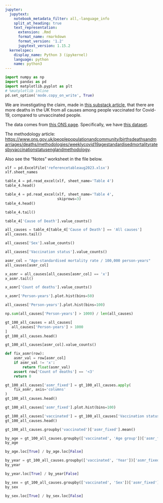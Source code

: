 ```yaml
---
jupyter:
  jupytext:
    notebook_metadata_filter: all,-language_info
    split_at_heading: true
    text_representation:
      extension: .Rmd
      format_name: rmarkdown
      format_version: '1.2'
      jupytext_version: 1.15.2
  kernelspec:
    display_name: Python 3 (ipykernel)
    language: python
    name: python3
---
```


```python
import numpy as np
import pandas as pd
import matplotlib.pyplot as plt
# %matplotlib inline
pd.set_option('mode.copy_on_write', True)
```

We are investigating the claim, made in [this substack article](https://thenobodywhoknowseverybody.substack.com/p/england-annus-horribilis), that there are more deaths in the UK from all causes among people vaccinated for Covid-19, compared to unvaccinated people.


The data comes from [this ONS page](https://www.ons.gov.uk/peoplepopulationandcommunity/birthsdeathsandmarriages/deaths/datasets/deathsbyvaccinationstatusengland).  Specifically, we have [this dataset](https://www.ons.gov.uk/file?uri=/peoplepopulationandcommunity/birthsdeathsandmarriages/deaths/datasets/deathsbyvaccinationstatusengland/deathsoccurringbetween1april2021and31may2023/referencetableaug2023.xlsx).


The methodology article: <https://www.ons.gov.uk/peoplepopulationandcommunity/birthsdeathsandmarriages/deaths/methodologies/weeklycovid19agestandardisedmortalityratesbyvaccinationstatusenglandmethodology>.

Also see the "Notes" worksheet in the file below.

```python
xlf = pd.ExcelFile('referencetableaug2023.xlsx')
xlf.sheet_names
```

```python
table_4 = pd.read_excel(xlf, sheet_name='Table 4')
table_4.head()
```

```python
table_4 = pd.read_excel(xlf, sheet_name='Table 4',
                        skiprows=3)
table_4.head()
```

```python
table_4.tail()
```

```python
table_4['Cause of Death'].value_counts()
```

```python
all_causes = table_4[table_4['Cause of Death'] == 'All causes']
all_causes.tail()
```

```python
all_causes['Sex'].value_counts()
```

```python
all_causes['Vaccination status'].value_counts()
```

```python
asmr_col = "Age-standardised mortality rate / 100,000 person-years"
all_causes[asmr_col]
```

```python
x_asmr = all_causes[all_causes[asmr_col] == 'x']
x_asmr.tail()
```

```python
x_asmr['Count of deaths'].value_counts()
```

```python
x_asmr['Person-years'].plot.hist(bins=50)
```

```python
all_causes['Person-years'].plot.hist(bins=100)
```

```python
np.sum(all_causes['Person-years'] > 1000) / len(all_causes)
```

```python
gt_100_all_causes = all_causes[
   all_causes['Person-years'] > 1000
]
gt_100_all_causes.head()
```

```python
gt_100_all_causes[asmr_col].value_counts()
```

```python
def fix_asmr(row):
    asmr_val = row[asmr_col]
    if asmr_val != 'x':
        return float(asmr_val)
    assert row['Count of deaths'] == '<3'
    return 0
```

```python
gt_100_all_causes['asmr_fixed'] = gt_100_all_causes.apply(
    fix_asmr, axis='columns'
)
gt_100_all_causes.head()
```

```python
gt_100_all_causes['asmr_fixed'].plot.hist(bins=100)
```

```python
gt_100_all_causes['vaccinated'] = gt_100_all_causes['Vaccination status'] != "Unvaccinated"
gt_100_all_causes.head()
```

```python
gt_100_all_causes.groupby('vaccinated')['asmr_fixed'].mean()
```

```python
by_age = gt_100_all_causes.groupby(['vaccinated', 'Age group'])['asmr_fixed'].mean()
by_age
```

```python
by_age.loc[True] / by_age.loc[False]
```

```python
by_year = gt_100_all_causes.groupby(['vaccinated', 'Year'])['asmr_fixed'].mean()
by_year
```

```python
by_year.loc[True] / by_year[False]
```

```python
by_sex = gt_100_all_causes.groupby(['vaccinated', 'Sex'])['asmr_fixed'].mean()
by_sex
```

```python
by_sex.loc[True] / by_sex.loc[False]
```
